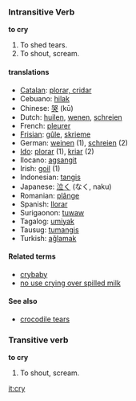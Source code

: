 === Intransitive Verb ===
'''to cry'''

# To shed tears.
# To shout, scream.

==== translations ====
*[[Catalan]]: [[plorar, cridar]]
*Cebuano: [[hilak]]
*Chinese: [[哭]] (k&#363;)
*Dutch: [[huilen]], [[wenen]], [[schreien]]
*French: [[pleurer]]
*[[Frisian]]: [[gûle]], [[skrieme]]
*German: [[weinen]] (1), [[schreien]] (2)
*[[Ido]]: [[plorar]] (1), [[kriar]] (2)
*Ilocano: [[agsangit]]
*Irish: [[goil]] (1)
*Indonesian: [[tangis]]
*Japanese: [[泣く]] (なく, naku)
*Romanian: [[plânge]]
*Spanish: [[llorar]]
*Surigaonon: [[tuwaw]]
*Tagalog: [[umiyak]]
*Tausug: [[tumangis]]
*Turkish: [[ağlamak]]

==== Related terms ====
*[[crybaby]]
*[[no use crying over spilled milk]]

==== See also ====
*[[crocodile tears]]

=== Transitive verb ===
'''to cry'''

# To shout, scream.

[[it:cry]]